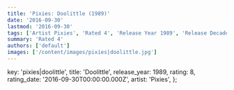 ```yaml
---
title: 'Pixies: Doolittle (1989)'
date: '2016-09-30'
lastmod: '2016-09-30'
tags: ['Artist Pixies', 'Rated 4', 'Release Year 1989', 'Release Decade 1980']
summary: 'Rated 4'
authors: ['default']
images: ['/content/images/pixies|doolittle.jpg']
---
```


  key: 'pixies|doolittle',
  title: 'Doolittle',
  release_year: 1989,
  rating: 8,
  rating_date: '2016-09-30T00:00:00.000Z',
  artist: 'Pixies',
};

<MusicRating data={data} />

